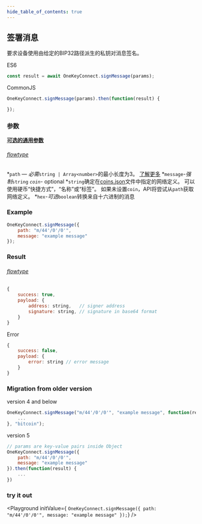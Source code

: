 ```yaml
---
hide_table_of_contents: true
---
```


## 签署消息

要求设备使用由给定的BIP32路径派生的私钥对消息签名。

ES6
```javascript
const result = await OneKeyConnect.signMessage(params);
```

CommonJS
```javascript
OneKeyConnect.signMessage(params).then(function(result) {

});
```

### 参数
[****可选的通用参数****](./commonParams)
###### [flowtype](https://github.com/OneKeyHQ/connect/blob/onekey/src/js/types/params.js#L131-L135)
*`path` — *必需*`string | Array<number>`的最小长度为3。 [了解更多](./path)
*`message`-*强制*`string`
*`coin`-* optional *`string`确定在[coins.json](https://github.com/OneKeyHQ/connect/blob/onekey/src/data/coins.json)文件中指定的网络定义。 可以使用硬币“快捷方式”，“名称”或“标签”。 如果未设置`coin`，API将尝试从`path`获取网络定义。
*`hex`-*可选*`boolean`转换来自十六进制的消息

### Example
```javascript
OneKeyConnect.signMessage({
    path: "m/44'/0'/0'",
    message: "example message"
});
```

### Result
###### [flowtype](https://github.com/OneKeyHQ/connect/blob/onekey/src/js/types/response.js#L113-L116)
```javascript
{
    success: true,
    payload: {
        address: string,   // signer address
        signature: string, // signature in base64 format
    }
}
```
Error
```javascript
{
    success: false,
    payload: {
        error: string // error message
    }
}
```

### Migration from older version

version 4 and below
```javascript
OneKeyConnect.signMessage("m/44'/0'/0'", "example message", function(result) {
    ...
}, "bitcoin");
```
version 5
```javascript
// params are key-value pairs inside Object
OneKeyConnect.signMessage({
    path: "m/44'/0'/0'",
    message: "example message"
}).then(function(result) {
    ...
})
```


### try it out
<Playground
    initValue={
`OneKeyConnect.signMessage({
    path: "m/44'/0'/0'",
    message: "example message"
});`}
/>

